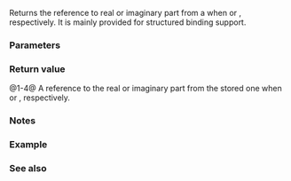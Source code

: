 {{cpp/title|get{{petty|(std::complex)}}}}
{{cpp/numeric/complex/navbar}}
{{dcl begin}}
{{dcl header|complex}}
{{dcl|num=1|since=c++26|
template&lt; std::size_t I &gt;
friend constexpr T&amp; get( std::complex&lt;T&gt;&amp; x );
}}
{{dcl|num=2|since=c++26|
template&lt; std::size_t I &gt;
friend constexpr const T&amp; get( const std::complex&lt;T&gt;&amp; x );
}}
{{dcl|num=3|since=c++26|
template&lt; std::size_t I &gt;
friend constexpr T&amp;&amp; get( std::complex&lt;T&gt;&amp;&amp; x );
}}
{{dcl|num=4|since=c++26|
template&lt; std::size_t I &gt;
friend constexpr const T&amp;&amp; get( const std::complex&lt;T&gt;&amp;&amp; x );
}}
{{dcl end}}

Returns the reference to real or imaginary part from a {{tt|complex}} when {{c|1=I == 0}} or {{c|1=I == 1}}, respectively. It is mainly provided for structured binding support.

===Parameters===
{{par begin}}
{{par|x|a {{tt|complex}}}}
{{par end}}

===Return value===
@1-4@ A reference to the real or imaginary part from the stored one when {{c|1=I == 0}} or {{c|1=I == 1}}, respectively.

===Notes===
{{feature test macro|__cpp_lib_tuple_like|std=C++26|value=202311L|Add tuple protocol to {{lc|std::complex}}}}

===Example===
{{example
|code=
#include &lt;complex&gt;

static_assert([z = std::complex(1.0, 2.0)]
{
#if __cpp_lib_tuple_like &gt;= 202311L
    return std::get&lt;0&gt;(z) == 1.0 and std::get&lt;1&gt;(z) == 2.0;
#else
    return z.real() == 1.0 and z.imag() == 2.0;
#endif
}());

int main() {}
}}

===See also===
{{dsc begin}}
{{dsc inc|cpp/language/dsc structured binding}}
{{dsc inc|cpp/utility/tuple/dsc get}}
{{dsc inc|cpp/utility/pair/dsc get}}
{{dsc inc|cpp/container/array/dsc get}}
{{dsc end}}

{{langlinks|de|es|ja|ru|zh}}